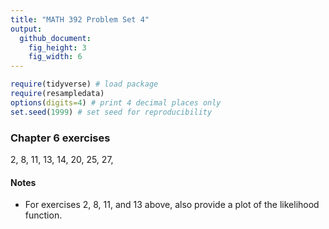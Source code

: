 ```yaml
---
title: "MATH 392 Problem Set 4"
output: 
  github_document:
    fig_height: 3
    fig_width: 6
---
```



```r
require(tidyverse) # load package
require(resampledata)
options(digits=4) # print 4 decimal places only
set.seed(1999) # set seed for reproducibility
```

### Chapter 6 exercises

2, 8, 11, 13, 14, 20, 25, 27, 

#### Notes
- For exercises 2, 8, 11, and 13 above, also provide a plot of the likelihood function.




